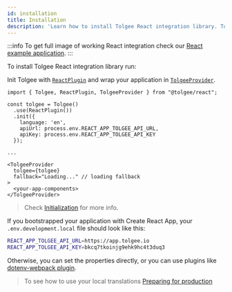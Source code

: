 ```yaml
---
id: installation
title: Installation
description: 'Learn how to install Tolgee React integration library. To get full image of working React integration check our React example application.'
---
```


:::info
To get full image of working React integration check our [React example application](https://github.com/tolgee/react-example).
:::

To install Tolgee React integration library run:


<InstallationTabs lib="@tolgee/react" />

Init Tolgee with [`ReactPlugin`](./api#reactplugin) and wrap your application in [`TolgeeProvider`](./api#tolgeeprovider).

```tsx
import { Tolgee, ReactPlugin, TolgeeProvider } from "@tolgee/react";

const tolgee = Tolgee()
  .use(ReactPlugin())
  .init({
    language: 'en',
    apiUrl: process.env.REACT_APP_TOLGEE_API_URL,
    apiKey: process.env.REACT_APP_TOLGEE_API_KEY
  });

...

<TolgeeProvider
  tolgee={tolgee}
  fallback="Loading..." // loading fallback
>
  <your-app-components>
</TolgeeProvider>
```

> Check [Initialization](/docs/sdk/initialization) for more info.

If you bootstrapped your application with Create React App, your `.env.development.local` file should look like this:

```sh
REACT_APP_TOLGEE_API_URL=https://app.tolgee.io
REACT_APP_TOLGEE_API_KEY=bkcq7tkoinjg9ehk9hc4t3duq3
```

Otherwise, you can set the properties directly, or you can use plugins like [dotenv-webpack plugin](https://www.npmjs.com/package/dotenv-webpack).

> To see how to use your local translations [Preparing for production](/docs/sdk/preparing-for-production)
